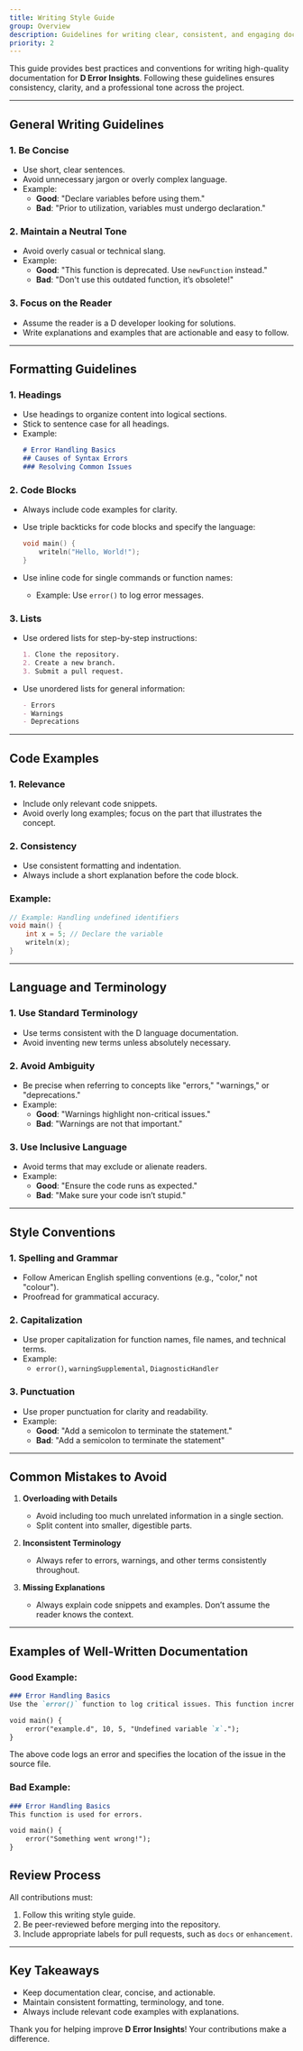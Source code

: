 ```yaml
---
title: Writing Style Guide
group: Overview
description: Guidelines for writing clear, consistent, and engaging documentation for D Error Insights.
priority: 2
---
```


This guide provides best practices and conventions for writing high-quality documentation for **D Error Insights**. Following these guidelines ensures consistency, clarity, and a professional tone across the project.

---

## General Writing Guidelines

### 1. Be Concise
- Use short, clear sentences.
- Avoid unnecessary jargon or overly complex language.
- Example:
  - **Good**: "Declare variables before using them."
  - **Bad**: "Prior to utilization, variables must undergo declaration."

### 2. Maintain a Neutral Tone
- Avoid overly casual or technical slang.
- Example:
  - **Good**: "This function is deprecated. Use `newFunction` instead."
  - **Bad**: "Don't use this outdated function, it’s obsolete!"

### 3. Focus on the Reader
- Assume the reader is a D developer looking for solutions.
- Write explanations and examples that are actionable and easy to follow.

---

## Formatting Guidelines

### 1. Headings
- Use headings to organize content into logical sections.
- Stick to sentence case for all headings.
- Example:
  ```md
  # Error Handling Basics
  ## Causes of Syntax Errors
  ### Resolving Common Issues
  ```

### 2. Code Blocks
- Always include code examples for clarity.
- Use triple backticks for code blocks and specify the language:
  ```d
  void main() {
      writeln("Hello, World!");
  }
  ```

- Use inline code for single commands or function names:
  - Example: Use `error()` to log error messages.

### 3. Lists
- Use ordered lists for step-by-step instructions:
  ```md
  1. Clone the repository.
  2. Create a new branch.
  3. Submit a pull request.
  ```

- Use unordered lists for general information:
  ```md
  - Errors
  - Warnings
  - Deprecations
  ```

---

## Code Examples

### 1. Relevance
- Include only relevant code snippets.
- Avoid overly long examples; focus on the part that illustrates the concept.

### 2. Consistency
- Use consistent formatting and indentation.
- Always include a short explanation before the code block.

### Example:
```d
// Example: Handling undefined identifiers
void main() {
    int x = 5; // Declare the variable
    writeln(x);
}
```

---

## Language and Terminology

### 1. Use Standard Terminology
- Use terms consistent with the D language documentation.
- Avoid inventing new terms unless absolutely necessary.

### 2. Avoid Ambiguity
- Be precise when referring to concepts like "errors," "warnings," or "deprecations."
- Example:
  - **Good**: "Warnings highlight non-critical issues."
  - **Bad**: "Warnings are not that important."

### 3. Use Inclusive Language
- Avoid terms that may exclude or alienate readers.
- Example:
  - **Good**: "Ensure the code runs as expected."
  - **Bad**: "Make sure your code isn’t stupid."

---

## Style Conventions

### 1. Spelling and Grammar
- Follow American English spelling conventions (e.g., "color," not "colour").
- Proofread for grammatical accuracy.

### 2. Capitalization
- Use proper capitalization for function names, file names, and technical terms.
- Example:
  - `error()`, `warningSupplemental`, `DiagnosticHandler`

### 3. Punctuation
- Use proper punctuation for clarity and readability.
- Example:
  - **Good**: "Add a semicolon to terminate the statement."
  - **Bad**: "Add a semicolon to terminate the statement"

---

## Common Mistakes to Avoid

1. **Overloading with Details**
   - Avoid including too much unrelated information in a single section.
   - Split content into smaller, digestible parts.

2. **Inconsistent Terminology**
   - Always refer to errors, warnings, and other terms consistently throughout.

3. **Missing Explanations**
   - Always explain code snippets and examples. Don’t assume the reader knows the context.

---

## Examples of Well-Written Documentation

### Good Example:
```md
### Error Handling Basics
Use the `error()` function to log critical issues. This function increments the global error count and halts compilation.

void main() {
    error("example.d", 10, 5, "Undefined variable `x`.");
}
```

The above code logs an error and specifies the location of the issue in the source file.

### Bad Example:
```md
### Error Handling Basics
This function is used for errors.

void main() {
    error("Something went wrong!");
}
```

## Review Process

All contributions must:
1. Follow this writing style guide.
2. Be peer-reviewed before merging into the repository.
3. Include appropriate labels for pull requests, such as `docs` or `enhancement`.

---

## Key Takeaways

- Keep documentation clear, concise, and actionable.
- Maintain consistent formatting, terminology, and tone.
- Always include relevant code examples with explanations.

Thank you for helping improve **D Error Insights**! Your contributions make a difference.
